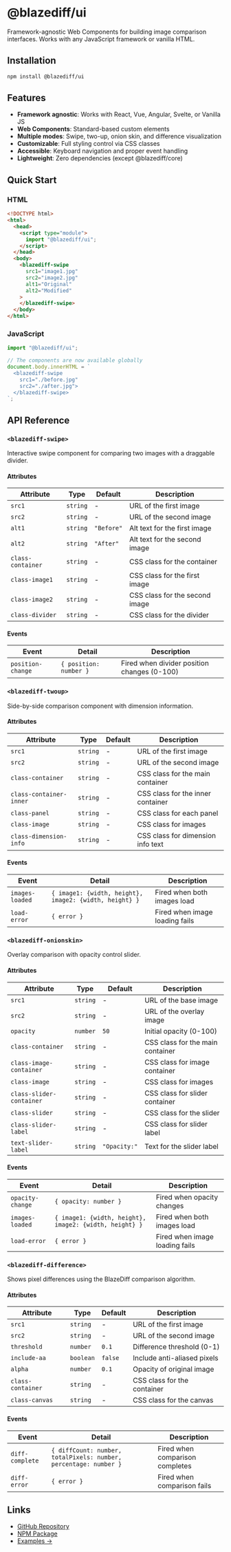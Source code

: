 # @blazediff/ui


Framework-agnostic Web Components for building image comparison interfaces. Works with any JavaScript framework or vanilla HTML.

## Installation

```sh npm2yarn
npm install @blazediff/ui
```

## Features

- **Framework agnostic**: Works with React, Vue, Angular, Svelte, or Vanilla JS
- **Web Components**: Standard-based custom elements
- **Multiple modes**: Swipe, two-up, onion skin, and difference visualization
- **Customizable**: Full styling control via CSS classes
- **Accessible**: Keyboard navigation and proper event handling
- **Lightweight**: Zero dependencies (except @blazediff/core)

## Quick Start

### HTML

```html
<!DOCTYPE html>
<html>
  <head>
    <script type="module">
      import "@blazediff/ui";
    </script>
  </head>
  <body>
    <blazediff-swipe
      src1="image1.jpg"
      src2="image2.jpg"
      alt1="Original"
      alt2="Modified"
    >
    </blazediff-swipe>
  </body>
</html>
```

### JavaScript

```javascript
import "@blazediff/ui";

// The components are now available globally
document.body.innerHTML = `
  <blazediff-swipe
    src1="./before.jpg"
    src2="./after.jpg">
  </blazediff-swipe>
`;
```

## API Reference

### `<blazediff-swipe>`

Interactive swipe component for comparing two images with a draggable divider.

#### Attributes

| Attribute         | Type     | Default    | Description                    |
| ----------------- | -------- | ---------- | ------------------------------ |
| `src1`            | `string` | -          | URL of the first image         |
| `src2`            | `string` | -          | URL of the second image        |
| `alt1`            | `string` | `"Before"` | Alt text for the first image   |
| `alt2`            | `string` | `"After"`  | Alt text for the second image  |
| `class-container` | `string` | -          | CSS class for the container    |
| `class-image1`    | `string` | -          | CSS class for the first image  |
| `class-image2`    | `string` | -          | CSS class for the second image |
| `class-divider`   | `string` | -          | CSS class for the divider      |

#### Events

| Event             | Detail                 | Description                                 |
| ----------------- | ---------------------- | ------------------------------------------- |
| `position-change` | `{ position: number }` | Fired when divider position changes (0-100) |

### `<blazediff-twoup>`

Side-by-side comparison component with dimension information.

#### Attributes

| Attribute               | Type     | Default | Description                       |
| ----------------------- | -------- | ------- | --------------------------------- |
| `src1`                  | `string` | -       | URL of the first image            |
| `src2`                  | `string` | -       | URL of the second image           |
| `class-container`       | `string` | -       | CSS class for the main container  |
| `class-container-inner` | `string` | -       | CSS class for the inner container |
| `class-panel`           | `string` | -       | CSS class for each panel          |
| `class-image`           | `string` | -       | CSS class for images              |
| `class-dimension-info`  | `string` | -       | CSS class for dimension info text |

#### Events

| Event           | Detail                                                 | Description                    |
| --------------- | ------------------------------------------------------ | ------------------------------ |
| `images-loaded` | `{ image1: {width, height}, image2: {width, height} }` | Fired when both images load    |
| `load-error`    | `{ error }`                                            | Fired when image loading fails |

### `<blazediff-onionskin>`

Overlay comparison with opacity control slider.

#### Attributes

| Attribute                | Type     | Default      | Description                      |
| ------------------------ | -------- | ------------ | -------------------------------- |
| `src1`                   | `string` | -            | URL of the base image            |
| `src2`                   | `string` | -            | URL of the overlay image         |
| `opacity`                | `number` | `50`         | Initial opacity (0-100)          |
| `class-container`        | `string` | -            | CSS class for the main container |
| `class-image-container`  | `string` | -            | CSS class for image container    |
| `class-image`            | `string` | -            | CSS class for images             |
| `class-slider-container` | `string` | -            | CSS class for slider container   |
| `class-slider`           | `string` | -            | CSS class for the slider         |
| `class-slider-label`     | `string` | -            | CSS class for slider label       |
| `text-slider-label`      | `string` | `"Opacity:"` | Text for the slider label        |

#### Events

| Event            | Detail                                                 | Description                    |
| ---------------- | ------------------------------------------------------ | ------------------------------ |
| `opacity-change` | `{ opacity: number }`                                  | Fired when opacity changes     |
| `images-loaded`  | `{ image1: {width, height}, image2: {width, height} }` | Fired when both images load    |
| `load-error`     | `{ error }`                                            | Fired when image loading fails |

### `<blazediff-difference>`

Shows pixel differences using the BlazeDiff comparison algorithm.

#### Attributes

| Attribute         | Type      | Default | Description                 |
| ----------------- | --------- | ------- | --------------------------- |
| `src1`            | `string`  | -       | URL of the first image      |
| `src2`            | `string`  | -       | URL of the second image     |
| `threshold`       | `number`  | `0.1`   | Difference threshold (0-1)  |
| `include-aa`      | `boolean` | `false` | Include anti-aliased pixels |
| `alpha`           | `number`  | `0.1`   | Opacity of original image   |
| `class-container` | `string`  | -       | CSS class for the container |
| `class-canvas`    | `string`  | -       | CSS class for the canvas    |

#### Events

| Event           | Detail                                                           | Description                     |
| --------------- | ---------------------------------------------------------------- | ------------------------------- |
| `diff-complete` | `{ diffCount: number, totalPixels: number, percentage: number }` | Fired when comparison completes |
| `diff-error`    | `{ error }`                                                      | Fired when comparison fails     |

## Links

- [GitHub Repository](https://github.com/teimurjan/blazediff)
- [NPM Package](https://www.npmjs.com/package/@blazediff/ui)
- [Examples →](/examples/web-components)
